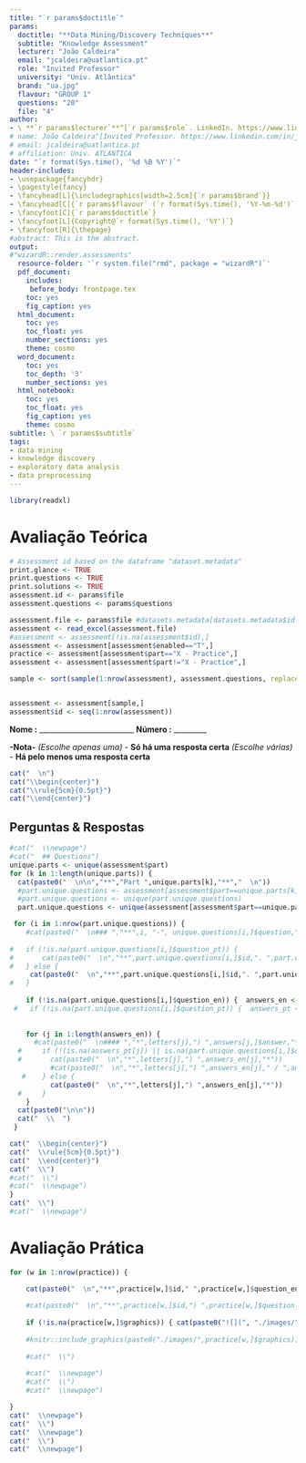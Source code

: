 ```yaml
---
title: "`r params$doctitle`"
params:
  doctitle: "**Data Mining/Discovery Techniques**"
  subtitle: "Knowledge Assessment"
  lecturer: "João Caldeira"
  email: "jcaldeira@uatlantica.pt"
  role: "Invited Professor"
  university: "Univ. Atlântica"
  brand: "ua.jpg"
  flavour: "GROUP 1"
  questions: "20"
  file: "4"
author: 
- \ **`r params$lecturer`**^[`r params$role`. LinkedIn. https://www.linkedin.com/in/joao-carlos-caldeira/], [*`r params$email`*](mailto:`r params$email`), **`r params$university`**
# name: João Caldeira^[Invited Professor. https://www.linkedin.com/in/joao-carlos-caldeira/]
# email: jcaldeira@uatlantica.pt
# affiliation: Univ. ATLANTICA
date: "`r format(Sys.time(), '%d %B %Y')`"
header-includes:
- \usepackage{fancyhdr}
- \pagestyle{fancy}
- \fancyhead[L]{\includegraphics[width=2.5cm]{`r params$brand`}}
- \fancyhead[C]{`r params$flavour` (`r format(Sys.time(), '%Y-%m-%d')`)}
- \fancyfoot[C]{`r params$doctitle`}
- \fancyfoot[L]{Copyright@`r format(Sys.time(), '%Y')`}
- \fancyfoot[R]{\thepage}
#abstract: This is the abstract.
output:
#"wizardR::render.assessments"
  resource-folder: '`r system.file("rmd", package = "wizardR")`'
  pdf_document: 
    includes:
     before_body: frontpage.tex
    toc: yes
    fig_caption: yes
  html_document: 
    toc: yes
    toc_float: yes
    number_sections: yes
    theme: cosmo
  word_document:
    toc: yes
    toc_depth: '3'
    number_sections: yes
  html_notebook: 
    toc: yes
    toc_float: yes
    fig_caption: yes
    theme: cosmo
subtitle: \ `r params$subtitle`
tags:
- data mining
- knowledge discovery
- exploratory data analysis
- data preprocessing
---
```


\newpage

```r
library(readxl)
```


# Avaliação Teórica
```r

# Assessment id based on the dataframe "dataset.metadata"
print.glance <- TRUE
print.questions <- TRUE
print.solutions <- TRUE
assessment.id <- params$file
assessment.questions <- params$questions

assessment.file <- params$file #datasets.metadata[datasets.metadata$id == assessment.id,]$fullpath
assessment <- read_excel(assessment.file)
#assessment <- assessment[!is.na(assessment$id),]
assessment <- assessment[assessment$enabled=="T",]
practice <- assessment[assessment$part=="X - Practice",]
assessment <- assessment[assessment$part!="X - Practice",]

sample <- sort(sample(1:nrow(assessment), assessment.questions, replace=F), decreasing = F)


assessment <- assessment[sample,]
assessment$id <- seq(1:nrow(assessment))
```

**Nome :** __________________________
\newline
\newline
**Número :** _________
\newline

**-Nota-**
\newline
*(Escolhe apenas uma)* - **Só há uma resposta certa**
\newline
*(Escolhe várias)* - **Há pelo menos uma resposta certa**


```r
cat("  \n")
cat("\\begin{center}")
cat("\\rule{5cm}{0.5pt}")
cat("\\end{center}")
```



## Perguntas & Respostas
```r
#cat("  \\newpage")
#cat("  ## Questions")
unique.parts <- unique(assessment$part)
for (k in 1:length(unique.parts)) {
  cat(paste0("  \n\n","**","Part ",unique.parts[k],"**","  \n"))
  #part.unique.questions <- assessment[assessment$part==unique.parts[k],c("id","question","comments")]
  #part.unique.questions <- unique(part.unique.questions)
  part.unique.questions <- unique(assessment[assessment$part==unique.parts[k],])

 for (i in 1:nrow(part.unique.questions)) { 
    #cat(paste0("  \n### ","**",i, "-", unique.questions[i,]$question,"**"))
    
#   if (!is.na(part.unique.questions[i,]$question_pt)) { 
#       cat(paste0("  \n","**",part.unique.questions[i,]$id,". ",part.unique.questions[i,]$question_en, " / ", part.unique.questions[i,]$question_pt,"**"," *",part.unique.questions[i,]$comments,"*")) 
#   } else {
     cat(paste0("  \n","**",part.unique.questions[i,]$id,". ",part.unique.questions[i,]$question_en,"**"," *",part.unique.questions[i,]$comments,"*"))
#   }
       
    if (!is.na(part.unique.questions[i,]$question_en)) {  answers_en <- unlist(strsplit(part.unique.questions$answer_en[i],",")) }
 #   if (!is.na(part.unique.questions[i,]$question_pt)) {  answers_pt <- unlist(strsplit(part.unique.questions$answer_pt[i],",")) }
     
    
    for (j in 1:length(answers_en)) { 
      #cat(paste0("  \n#### ","*",letters[j],") ",answers[j,]$answer,"*"))
  #     if (!(is.na(answers_pt[j]) || is.na(part.unique.questions[i,]$question_pt))) {
  #       cat(paste0("  \n","*",letters[j],") ",answers_en[j],"*"))
          #cat(paste0("  \n","*",letters[j],") ",answers_en[j]," / ",answers_pt[j],"*")) 
   #    } else {
          cat(paste0("  \n","*",letters[j],") ",answers_en[j],"*"))
  #     }
    }
  cat(paste0("\n\n"))
  cat("  \\  ")
 }

cat("  \\begin{center}")
cat("  \\rule{5cm}{0.5pt}")
cat("  \\end{center}")
cat("  \\")
#cat("  \\")
#cat("  \\newpage")
}
cat("  \\")
#cat("  \\newpage")
```

\newpage
# Avaliação Prática

```r


for (w in 1:nrow(practice)) {

    cat(paste0("  \n","**",practice[w,]$id," ",practice[w,]$question_en,"**","  \n\n\n\n"))
    
    #cat(paste0("  \n","**",practice[w,]$id,") ",practice[w,]$question_pt,"**","  \n\n\n\n"))
     
    if (!is.na(practice[w,]$graphics)) { cat(paste0("![](", "./images/",practice[w,]$graphics,")"), "\n") }
  
    #knitr::include_graphics(paste0("./images/",practice[w,]$graphics))
   
    #cat("  \\")
    
    #cat("  \\newpage")
    #cat("  \\")
    #cat("  \\newpage")

}
cat("  \\newpage")
cat("  \\")
cat("  \\newpage")
cat("  \\")
cat("  \\newpage")

```


